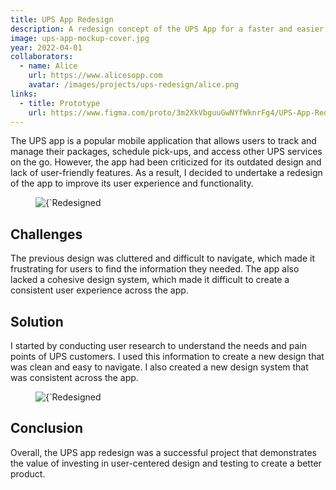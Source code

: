 ```yaml
---
title: UPS App Redesign
description: A redesign concept of the UPS App for a faster and easier way to send and track your packages.
image: ups-app-mockup-cover.jpg
year: 2022-04-01
collaborators:
  - name: Alice
    url: https://www.alicesopp.com
    avatar: /images/projects/ups-redesign/alice.png
links:
  - title: Prototype
    url: https://www.figma.com/proto/3m2XkVbguuGwNYfWknrFg4/UPS-App-Redesign?page-id=138%3A18&node-id=707%3A12467&viewport=113%2C371%2C0.03&scaling=scale-down&starting-point-node-id=707%3A12467
---
```


The UPS app is a popular mobile application that allows users to track and manage their packages, schedule pick-ups, and access other UPS services on the go. However, the app had been criticized for its outdated design and lack of user-friendly features. As a result, I decided to undertake a redesign of the app to improve its user experience and functionality.

<figure>
    <Image 
        src={`/images/projects/ups-redesign/mockup.png`}
        alt={`Redesigned UPS Screens`}
        width={593}
        height={305}
        priority
    />
</figure>

## Challenges

The previous design was cluttered and difficult to navigate, which made it frustrating for users to find the information they needed. The app also lacked a cohesive design system, which made it difficult to create a consistent user experience across the app.

## Solution

I started by conducting user research to understand the needs and pain points of UPS customers. I used this information to create a new design that was clean and easy to navigate. I also created a new design system that was consistent across the app.

<figure>
    <Image 
        src={`/images/projects/ups-redesign/screens.png`}
        alt={`Redesigned UPS Screens`}
        width={593}
        height={305}
        className='dark:bg-titan-950 bg-zinc-50'
    />
</figure>

## Conclusion

Overall, the UPS app redesign was a successful project that demonstrates the value of investing in user-centered design and testing to create a better product.